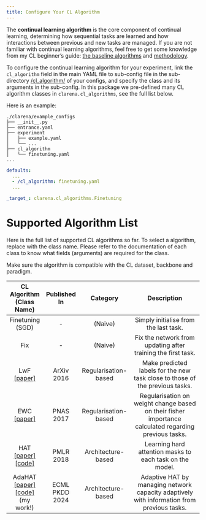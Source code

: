 ```yaml
---
title: Configure Your CL Algorithm
---
```



The **continual learning algorithm** is the core component of continual learning, determining how sequential tasks are learned and how interactions between previous and new tasks are managed. If you are not familiar with continual learning algorithms, feel free to get some knowledge from my CL beginner's guide: [the baseline algorithms](../../../../posts/continual-learning-beginners-guide.qmd#CL-dataset) and [methodology](../../../../posts/continual-learning-beginners-guide.qmd#methodology).

To configure the continual learning algorithm for your experiment, link the `cl_algorithm` field in the main YAML file to sub-config file in the sub-directory [<your-config-dir>/cl_algorithm/](https://github.com/pengxiang-wang/continual-learning-research/tree/main/example_configs/cl_algorithm/) of your configs, and specify the class and its arguments in the sub-config.  In this package we pre-defined many CL algorithm classes in `clarena.cl_algorithms`, see the full list below.

Here is an example:

```plain
./clarena/example_configs
├── __init__.py
├── entrance.yaml
├── experiment
│   ├── example.yaml
│   └── ...
├── cl_algorithm
│   └── finetuning.yaml
...
```

```.yaml
defaults:
  ...
  - /cl_algorithm: finetuning.yaml
  ...
```

```.yaml
_target_: clarena.cl_algorithms.Finetuning
```


# Supported Algorithm List {#list}


Here is the full list of supported CL algorithms so far. To select a algorithm, replace with the class name. Please refer to the documentation of each class to know what fields (arguments) are required for the class.

::: {.callout-warning}
Make sure the algorithm is compatible with the CL dataset, backbone and paradigm.
:::


|         CL Algorithm  (Class Name)                    |                    Published In                         | Category                |              Description               |
| :--: |:----------: | :---: | :----------------------------------------------------------: |
|  Finetuning (SGD)  |- |   (Naive) | Simply initialise from the last task.    |
| Fix | - | (Naive) | Fix the network from updating after training the first task.|
| LwF [[paper]](https://arxiv.org/abs/1606.09282) | ArXiv 2016 |Regularisation-based |  Make predicted labels for the new task close to those of the previous tasks.      |
| EWC [[paper]](https://www.pnas.org/doi/10.1073/pnas.1611835114) | PNAS 2017 |  Regularisation-based|  Regularisation on weight change based on their fisher importance calculated regarding previous tasks.   |
| HAT  [[paper]](http://proceedings.mlr.press/v80/serra18a.html)[[code]](https://github.com/joansj/hat)| PMLR 2018 |    Architecture-based|   Learning hard attention masks to each task on the model.                             |
| AdaHAT [[paper]](https://link.springer.com/chapter/10.1007/978-3-031-70352-2_9)[[code]](https://github.com/pengxiang-wang/continual-learning-arena)  (my work!) | ECML PKDD 2024 |  Architecture-based |  Adaptive HAT by managing network capacity adaptively with information from previous tasks.    |
